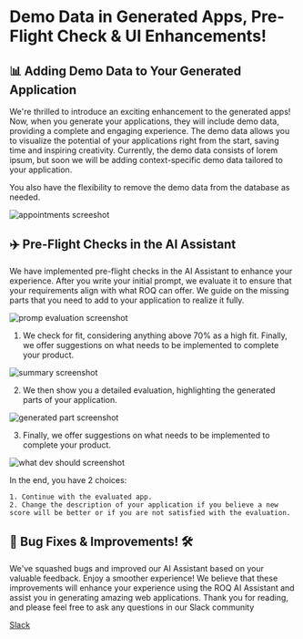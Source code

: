 # Demo Data in Generated Apps, Pre-Flight Check & UI Enhancements!

## 📊 Adding Demo Data to Your Generated Application

We're thrilled to introduce an exciting enhancement to the generated apps! Now, when you generate your applications, they will include demo data, providing a complete and engaging experience. The demo data allows you to visualize the potential of your applications right from the start, saving time and inspiring creativity. Currently, the demo data consists of lorem ipsum, but soon we will be adding context-specific demo data tailored to your application.

You also have the flexibility to remove the demo data from the database as needed.

![appointments screeshot](/appointments.png)

## ✈️ Pre-Flight Checks in the AI Assistant

We have implemented pre-flight checks in the AI Assistant to enhance your experience. After you write your initial prompt, we evaluate it to ensure that your requirements align with what ROQ can offer. We guide on the missing parts that you need to add to your application to realize it fully.

![promp evaluation screenshot](/prompt-evaluation.png)

1. We check for fit, considering anything above 70% as a high fit. Finally, we offer suggestions on what needs to be implemented to complete your product.

![summary screenshot](/summary-release-note.png)

2. We then show you a detailed evaluation, highlighting the generated parts of your application.

![generated part screenshot](/generated-part.png)

3. Finally, we offer suggestions on what needs to be implemented to complete your product.

![what dev should screenshot](/what-dev-should-do.png)

In the end, you have 2 choices:

    1. Continue with the evaluated app.
    2. Change the description of your application if you believe a new score will be better or if you are not satisfied with the evaluation.

## 🐛 Bug Fixes & Improvements! 🛠

We've squashed bugs and improved our AI Assistant based on your valuable feedback. Enjoy a smoother experience!
We believe that these improvements will enhance your experience using the ROQ AI Assistant and assist you in generating amazing web applications.
Thank you for reading, and please feel free to ask any questions in our Slack community

[Slack](http://roqstars.com/.)
